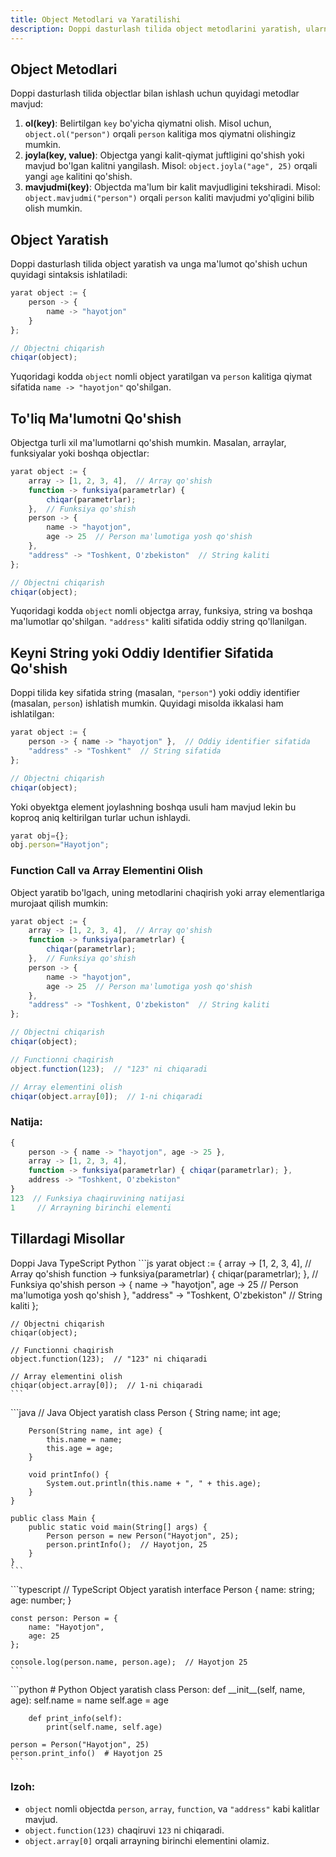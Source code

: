 ```yaml
---
title: Object Metodlari va Yaratilishi
description: Doppi dasturlash tilida object metodlarini yaratish, ularni ishlatish va to'liq ma'lumot qo'shish.
---
```


## Object Metodlari

Doppi dasturlash tilida objectlar bilan ishlash uchun quyidagi metodlar mavjud:

1. **ol(key)**: Belirtilgan `key` bo'yicha qiymatni olish. Misol uchun, `object.ol("person")` orqali `person` kalitiga mos qiymatni olishingiz mumkin.
2. **joyla(key, value)**: Objectga yangi kalit-qiymat juftligini qo'shish yoki mavjud bo'lgan kalitni yangilash. Misol: `object.joyla("age", 25)` orqali yangi `age` kalitini qo'shish.
3. **mavjudmi(key)**: Objectda ma'lum bir kalit mavjudligini tekshiradi. Misol: `object.mavjudmi("person")` orqali `person` kaliti mavjudmi yo'qligini bilib olish mumkin.

## Object Yaratish

Doppi dasturlash tilida object yaratish va unga ma'lumot qo'shish uchun quyidagi sintaksis ishlatiladi:

```js
yarat object := {
    person -> {
        name -> "hayotjon"
    }
};

// Objectni chiqarish
chiqar(object);
```

Yuqoridagi kodda `object` nomli object yaratilgan va `person` kalitiga qiymat sifatida `name -> "hayotjon"` qo'shilgan.

## To'liq Ma'lumotni Qo'shish

Objectga turli xil ma'lumotlarni qo'shish mumkin. Masalan, arraylar, funksiyalar yoki boshqa objectlar:

```js
yarat object := {
    array -> [1, 2, 3, 4],  // Array qo'shish
    function -> funksiya(parametrlar) {
        chiqar(parametrlar);
    },  // Funksiya qo'shish
    person -> {
        name -> "hayotjon",
        age -> 25  // Person ma'lumotiga yosh qo'shish
    },
    "address" -> "Toshkent, O'zbekiston"  // String kaliti
};

// Objectni chiqarish
chiqar(object);
```

Yuqoridagi kodda `object` nomli objectga array, funksiya, string va boshqa ma'lumotlar qo'shilgan. `"address"` kaliti sifatida oddiy string qo'llanilgan.

## Keyni String yoki Oddiy Identifier Sifatida Qo'shish

Doppi tilida key sifatida string (masalan, `"person"`) yoki oddiy identifier (masalan, `person`) ishlatish mumkin. Quyidagi misolda ikkalasi ham ishlatilgan:

```js
yarat object := {
    person -> { name -> "hayotjon" },  // Oddiy identifier sifatida
    "address" -> "Toshkent"  // String sifatida
};

// Objectni chiqarish
chiqar(object);
```
Yoki obyektga element joylashning boshqa usuli ham mavjud lekin bu koproq aniq keltirilgan turlar uchun ishlaydi.
```js
yarat obj={};
obj.person="Hayotjon";
```

### Function Call va Array Elementini Olish

Object yaratib bo'lgach, uning metodlarini chaqirish yoki array elementlariga murojaat qilish mumkin:

```js
yarat object := {
    array -> [1, 2, 3, 4],  // Array qo'shish
    function -> funksiya(parametrlar) {
        chiqar(parametrlar);
    },  // Funksiya qo'shish
    person -> {
        name -> "hayotjon",
        age -> 25  // Person ma'lumotiga yosh qo'shish
    },
    "address" -> "Toshkent, O'zbekiston"  // String kaliti
};

// Objectni chiqarish
chiqar(object);

// Functionni chaqirish
object.function(123);  // "123" ni chiqaradi

// Array elementini olish
chiqar(object.array[0]);  // 1-ni chiqaradi
```

### Natija:

```js
{
    person -> { name -> "hayotjon", age -> 25 },
    array -> [1, 2, 3, 4],
    function -> funksiya(parametrlar) { chiqar(parametrlar); },
    address -> "Toshkent, O'zbekiston"
}
123  // Funksiya chaqiruvining natijasi
1     // Arrayning birinchi elementi
```

## Tillardagi Misollar

<Tabs defaultValue="doppi" className="pt-5 pb-1">
  <TabsList>
    <TabsTrigger value="doppi">Doppi</TabsTrigger>
    <TabsTrigger value="java">Java</TabsTrigger>
    <TabsTrigger value="typescript">TypeScript</TabsTrigger>
    <TabsTrigger value="python">Python</TabsTrigger>
  </TabsList>

  <TabsContent value="doppi">
    ```js
    yarat object := {
        array -> [1, 2, 3, 4],  // Array qo'shish
        function -> funksiya(parametrlar) {
            chiqar(parametrlar);
        },  // Funksiya qo'shish
        person -> {
            name -> "hayotjon",
            age -> 25  // Person ma'lumotiga yosh qo'shish
        },
        "address" -> "Toshkent, O'zbekiston"  // String kaliti
    };

    // Objectni chiqarish
    chiqar(object);

    // Functionni chaqirish
    object.function(123);  // "123" ni chiqaradi

    // Array elementini olish
    chiqar(object.array[0]);  // 1-ni chiqaradi
    ```
  </TabsContent>

  <TabsContent value="java">
    ```java
    // Java Object yaratish
    class Person {
        String name;
        int age;

        Person(String name, int age) {
            this.name = name;
            this.age = age;
        }

        void printInfo() {
            System.out.println(this.name + ", " + this.age);
        }
    }

    public class Main {
        public static void main(String[] args) {
            Person person = new Person("Hayotjon", 25);
            person.printInfo();  // Hayotjon, 25
        }
    }
    ```
  </TabsContent>

  <TabsContent value="typescript">
    ```typescript
    // TypeScript Object yaratish
    interface Person {
        name: string;
        age: number;
    }

    const person: Person = {
        name: "Hayotjon",
        age: 25
    };

    console.log(person.name, person.age);  // Hayotjon 25
    ```
  </TabsContent>

  <TabsContent value="python">
    ```python
    # Python Object yaratish
    class Person:
        def __init__(self, name, age):
            self.name = name
            self.age = age

        def print_info(self):
            print(self.name, self.age)

    person = Person("Hayotjon", 25)
    person.print_info()  # Hayotjon 25
    ```
  </TabsContent>
</Tabs>

### Izoh:

- `object` nomli objectda `person`, `array`, `function`, va `"address"` kabi kalitlar mavjud.
- `object.function(123)` chaqiruvi `123` ni chiqaradi.
- `object.array[0]` orqali arrayning birinchi elementini olamiz.
